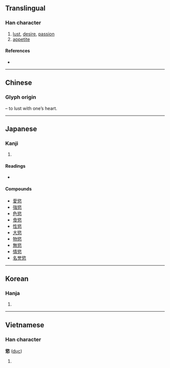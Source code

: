 {{character info/new}}
{{also|欲}}
==Translingual==

===Han character===
{{Han char|rn=61|rad=心|as=11|sn=15|four=87338|canj=COP|ids=⿱欲心}}

# [[lust]], [[desire]], [[passion]]
# [[appetite]]

====References====
* {{Han ref|kx=0401.180|dkj=11163|dj=0741.070|hdz=42343.110|uh=617E|ud=24958|bh=BCA4|bd=48292}}

----

==Chinese==
{{zh-forms|s=欲}}

===Glyph origin===
{{Han etym}}
{{Han compound|欲|心|t2=|ls=psc|c1=p|c2=s}} – to lust with one’s heart.
{{zh-see|欲|v}}

----

==Japanese==

===Kanji===
{{ja-kanji|grade=uc|rs=心11}}

# {{defn|lang=ja|sort=心11}}

====Readings====
* {{ja-readings|on=[[よく]] (yoku)|kun=[[このみ]] (konomi), [[むさぼる]] (musaboru)}}

====Compounds====
* [[愛慾]]
* [[強慾]]
* [[色慾]]
* [[食慾]]
* [[性慾]]
* [[大慾]]
* [[物慾]]
* [[無慾]]
* [[情慾]]
* [[名誉慾]]

----

==Korean==

===Hanja===
{{ko-hanja|hangeul=욕|eumhun=|rv=yok|mr=yok|y=yok}}

# {{defn|lang=ko|sort=心11}}

----

==Vietnamese==

===Han character===
'''慾''' ([[dục]])

# {{defn|lang=vi}}